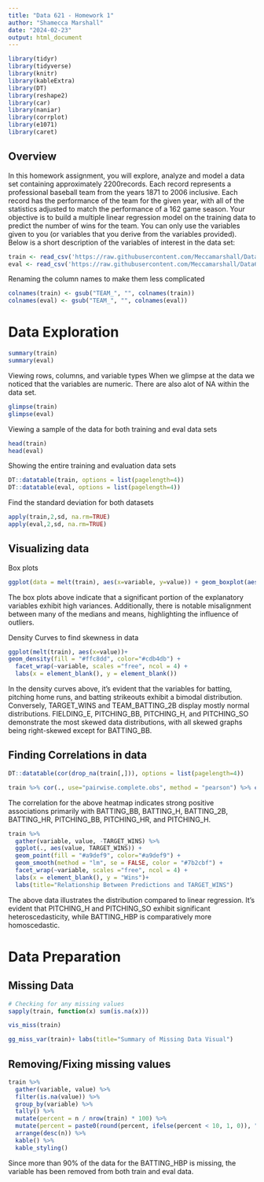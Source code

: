 ```yaml
---
title: "Data 621 - Homework 1"
author: "Shamecca Marshall"
date: "2024-02-23"
output: html_document
---
```



```r
library(tidyr)
library(tidyverse)
library(knitr)
library(kableExtra)
library(DT)
library(reshape2)
library(car) 
library(naniar) 
library(corrplot) 
library(e1071) 
library(caret) 
```


## Overview
  In this homework assignment, you will explore, analyze and model a data set containing approximately 2200records. Each record represents a professional baseball team from the years 1871 to 2006 inclusive. Each record
has the performance of the team for the given year, with all of the statistics adjusted to match the performance of
a 162 game season.
  Your objective is to build a multiple linear regression model on the training data to predict the number of wins
for the team. You can only use the variables given to you (or variables that you derive from the variables
provided). Below is a short description of the variables of interest in the data set:

```r
train <- read_csv('https://raw.githubusercontent.com/Meccamarshall/Data621/main/Homework1/moneyball-training-data.csv', col_names = TRUE)[,-1] 
eval <- read_csv('https://raw.githubusercontent.com/Meccamarshall/Data621/main/Homework1/moneyball-evaluation-data.csv',col_names=TRUE)[,-1] 
```

Renaming the column names to make them less complicated
```r
colnames(train) <- gsub("TEAM_", "", colnames(train))
colnames(eval) <- gsub("TEAM_", "", colnames(eval))
```

# Data Exploration
```r
summary(train)
summary(eval)
```

Viewing rows, columns, and variable types
When we glimpse at the data we noticed that the variables are numeric. There are also alot of NA within the data set. 
```r
glimpse(train)
glimpse(eval)
```

Viewing a sample of the data for both training and eval data sets
```r
head(train)
head(eval)
```

Showing the entire training and evaluation data sets
```r
DT::datatable(train, options = list(pagelength=4))
DT::datatable(eval, options = list(pagelength=4))
```

Find the standard deviation for both datasets
```r
apply(train,2,sd, na.rm=TRUE)
apply(eval,2,sd, na.rm=TRUE)
```

## Visualizing data
Box plots
```r
ggplot(data = melt(train), aes(x=variable, y=value)) + geom_boxplot(aes(color=variable)) + coord_flip() + labs(title="BoxPlot for all variables")
```

The box plots above indicate that a significant portion of the explanatory variables exhibit high variances. Additionally, there is notable misalignment between many of the medians and means, highlighting the influence of outliers.

Density Curves to find skewness in data
```r
ggplot(melt(train), aes(x=value))+
geom_density(fill = "#ffc8dd", color="#cdb4db") + 
  facet_wrap(~variable, scales ="free", ncol = 4) +
  labs(x = element_blank(), y = element_blank())
```

In the density curves above, it's evident that the variables for batting, pitching home runs, and batting strikeouts exhibit a bimodal distribution. Conversely, TARGET_WINS and TEAM_BATTING_2B display mostly normal distributions. FIELDING_E, PITCHING_BB, PITCHING_H, and PITCHING_SO demonstrate the most skewed data distributions, with all skewed graphs being right-skewed except for BATTING_BB.

## Finding Correlations in data
```r
DT::datatable(cor(drop_na(train[,])), options = list(pagelength=4))
```
```r
train %>% cor(., use="pairwise.complete.obs", method = "pearson") %>% corrplot(.,method = "color", type= "upper", tl.col="black", diag=TRUE , number.cex = 0.5, addCoef.col = 'black', tl.srt=50, col=colorRampPalette(c("#9c89b8","#f0a6ca","#b8bedd"))(200))
```

The correlation for the above heatmap indicates strong positive associations primarily with BATTING_BB, BATTING_H, BATTING_2B, BATTING_HR, PITCHING_BB, PITCHING_HR, and PITCHING_H.

```r
train %>%
  gather(variable, value, -TARGET_WINS) %>%
  ggplot(., aes(value, TARGET_WINS)) + 
  geom_point(fill = "#a9def9", color="#a9def9") + 
  geom_smooth(method = "lm", se = FALSE, color = "#7b2cbf") + 
  facet_wrap(~variable, scales ="free", ncol = 4) +
  labs(x = element_blank(), y = "Wins")+
  labs(title="Relationship Between Predictions and TARGET_WINS")
``` 

The above data illustrates the distribution compared to linear regression. It's evident that PITCHING_H and PITCHING_SO exhibit significant heteroscedasticity, while BATTING_HBP is comparatively more homoscedastic.

# Data Preparation

## Missing Data
```r
# Checking for any missing values
sapply(train, function(x) sum(is.na(x)))
```

```r
vis_miss(train)
```

```r
gg_miss_var(train)+ labs(title="Summary of Missing Data Visual")
```

## Removing/Fixing missing values
```r
train %>% 
  gather(variable, value) %>%
  filter(is.na(value)) %>%
  group_by(variable) %>%
  tally() %>%
  mutate(percent = n / nrow(train) * 100) %>%
  mutate(percent = paste0(round(percent, ifelse(percent < 10, 1, 0)), "%")) %>%
  arrange(desc(n)) %>%
  kable() %>%
  kable_styling()
```

Since more than 90% of the data for the BATTING_HBP is missing, the variable has been removed from both train and eval data. 